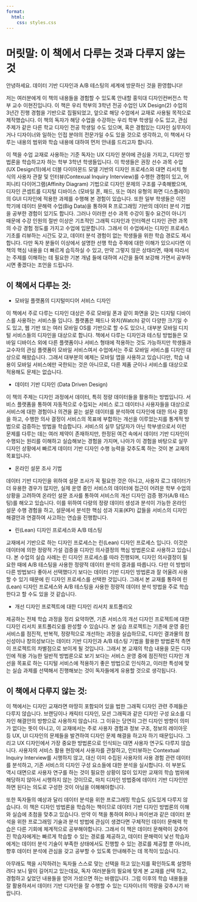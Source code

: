```yaml
---
format: 
  html:
    css: styles.css
---
```



# 머릿말: 이 책에서 다루는 것과 다루지 않는 것

안녕하세요. 데이터 기반 디자인과 A/B 테스팅의 세계에 방문하신 것을 환영합니다!

저는 여러분에게 이 책의 내용들을 경험할 수 있도록 안내할 홍익대 디자인컨버전스 학부 교수 이현진입니다. 이 책은 우리 학부의 3학년 전공 수업인 UX Design(2) 수업의 3년간 진행 경험을 기반으로 집필되었고, 앞으로 해당 수업에서 교재로 사용될 목적으로 제작했습니다. 이 책의 독자가 해당 수업을 수강하는 우리 학부 학생일 수도 있고, 관심 주제가 같은 다른 학교 디자인 전공 학생일 수도 있으며, 혹은 경험있는 디자인 실무자이거나 디자이너와 일하는 인접 분야의 전문가일 수도 있을 것으로 생각하고, 이 책에서 다루는 내용의 범위와 학습 내용에 대하여 먼저 안내를 드리고자 합니다. 

이 책을 수업 교재로 사용하는 기준 독자는 UX 디자인 분야에 관심을 가지고, 디자인 방법론을 학습하고자 하는 학부 3학년 학생들입니다. 이 학생들은 권장 선수 과목 수업(UX Design(1))에서 더블 다이아몬드 모델 기반의 디자인 프로세스와 대면 리서치 형식의 사용자 관찰 및 인터뷰(Contexual Inquiry Interview)를 수행한 경험이 있고, 어피니티 다이어그램(Affinity Diagram) 기법으로 디자인 문제의 구조를 구축해봤으며, 디자인 콘셉트를 디지털 디바이스 (모바일 폰, 패드, 또는 여러 유형의 화면 디스플레이)의 GUI 디자인에 적용한 과제를 수행해 본 경험이 있습니다. 또한 일부 학생들은 이전 학기에 데이터 문해력 수업(Big Data)을 통하여 R 프로그래밍 기반의 데이터 분석 기법을 공부한 경험이 있기도 합니다. 그러나 이러한 선수 과목 수강이 필수 요건이 아니기 때문에 수강 인원의 절반 이상은 기초적인 그래픽 디자인과 인터렉션 디자인 관련 과목의 수강 경험 정도를 가지고 수업에 입문합니다. 그래서 이 수업에서는 디자인 프로세스 기초를 리뷰하는 시간도 갖고, 데이터 분석 경험이 없는 학생들을 위한 학습 경로도 제시합니다. 다만 독자 분들이 이상에서 설명한 선행 학습 주제에 대한 이해가 있으시다면 이 책의 핵심 내용을 더 빠르게 습득하실 수 있고, 만약 그렇지 않은 상태라면, 때에 따라서는 주제를 이해하는 데 필요한 기본 개념 들에 대하여 시간을 들여 보강해 가면서 공부하시면 좋겠다는 조언을 드립니다.  

## 이 책에서 다루는 것:

- 모바일 플랫폼의 디지털미디어 서비스 디자인

이 책에서 주로 다루는 디자인 대상은 주로 모바일 폰과 같이 화면을 갖는 디지털 디바이스를 사용하는 서비스들 입니다. 플랫폼은 패드나 와치(Watch) 같이 다양한 크기일 수 도 있고, 웹 기반 또는 여러 모바일 OS를 기반으로 할 수도 있으나, 대부분 모바일 디지털 서비스들의 디자인을 대상으로 합니다. 책에서 다루는 디자인과 테스팅 방법들은 모바일 디바이스 외에 다른 플랫폼이나 서비스 형태에 적용하는 것도 가능하지만 학생들과 교수자의 관심 플랫폼이 모바일 서비스여서 수업에서는 주로 모바일 서비스를 디자인 대상으로 해왔습니다. 그래서 대부분의 예제는 모바일 앱을 사용하고 있습니다만, 학습 내용이 모바일 서비스에만 국한되는 것은 아니므로, 다른 제품 군이나 서비스를 대상으로 적용해도 문제는 없습니다. 

- 데이터 기반 디자인 (Data Driven Design)

이 책의 주제는 디자인 과정에서 데이터, 특히 정량 데이터들을 활용하는 방법입니다. 서비스 플랫폼을 통하여 자동적으로 수집되는 서비스 로그 데이터나 사용자들을 대상으로 서비스에 대한 경험이나 의견을 묻는 설문 데이터를 분석하여 디자인에 대한 의사 결정을 하고, 수행한 의사 결정이 서비스의 목표에 부합하는 개선을 이루었는지를 통계적 방법으로 검증하는 방법을 학습합니다. 서비스의 실무 담당자가 아닌 학부생으로서 이런 문제를 다루는 데는 여러 제약이 존재하지만, 한정된 여건 속에서 데이터 기반 디자인이 수행되는 원리를 이해하고 실습해보는 경험을 가지며, 나아가 이 경험을 바탕으로 실무 디자인 상황에서 빠르게 데이터 기반 디자인 수행 능력을 갖추도록 하는 것이 본 교재의 목표입니다. 

- 온라인 설문 조사 기법

데이터 기반 디자인을 위하여 설문 조사가 꼭 필요한 것은 아니고, 사용자 로그 데이터가 더 유용한 경우가 많지만, 실제 운영 중인 서비스의 데이터에 접근이 어려운 학부 수업의 상황을 고려하여 온라인 설문 조사를 통하여 서비스의 개선 디자인 검증 평가(A/B 테스팅)를 해오고 있습니다. 이를 위하여 다량의 정량 데이터 생성과 분석이 가능한 온라인 설문 수행 경험을 하고, 설문에서 분석한 핵심 성과 지표(KPI) 값들을 서비스의 디자인 해결안과 연결하여 사고하는 연습을 진행합니다. 

- 린(Lean) 디자인 프로세스와 A/B 테스팅

교재에서 기반으로 하는 디자인 프로세스는 린(Lean) 디자인 프로세스 입니다. 이것은 데이터에 의한 정량적 가설 검증을 디자인 의사결정의 핵심 방법론으로 사용하고 있습니다. 본 수업의 실습 사례는 린 디자인 프로세스를 따라 진행되며, 디자인 의사결정이 필요한 때에 A/B 테스팅을 사용한 정량적 데이터 분석의 결과를 따릅니다. 다만 이 방법이 다른 방법보다 좋아서 선택했다기 보다는 데이터 기반 디자인 방법론과 잘 어울려 사용할 수 있기 때문에 린 디자인 프로세스를 선택한 것입니다. 그래서 본 교재를 통하여 린(Lean) 디자인 프로세스와 A/B 테스팅을 사용한 정량적 데이터 분석 방법을 주로 학습한다고 할 수도 있을 것 같습니다. 

- 개선 디자인 프로젝트에 대한 디자인 리서치 포트폴리오

제공하는 전체 학습 과정을 정리 요약하면, 기존 서비스의 개선 디자인 프로젝트에 대한 디자인 리서치 포트폴리오를 완성할 수 있습니다. 본 실습 프로젝트는 기존에 운영 중인 서비스를 점진적, 반복적, 정량적으로 개선하는 과정을 실습하므로, 디자인 결과물의 참신성이나 창의성보다는 데이터 기반 디자인과 A/B 테스팅 기법을  활용한 방법론적 측면이 프로젝트의 차별점으로 보이게 될 것입니다. 그래서 본 교재의 학습 내용을 모든 디자인에 적용 가능한 일반적 방법론으로 보기 보다는 서비스 운영 중에 점진적인 디자인 개선을 목표로 하는  디지털 서비스에 적용하기 좋은 방법으로 인식하고, 이러한 특성에 맞는 실습 과제를 선택해서 진행해보는 것이 독자들에게 유용할 것으로 생각됩니다.  

## 이 책에서 다루지 않는 것:

이 책에서는 디자인 교재라면 마땅히 포함되어 있을 법한 그래픽 디자인 관련 주제들은 다루지 않습니다. 브랜딩이나 캐릭터 디자인, 모션 그래픽과 같은 디자인 구성 요소를 디자인 해결안의 방향으로 사용하지 않습니다. 그 이유는 당연히 그런 디자인 방향이 의미가 없다는 뜻이 아니고, 이 교재에서는 주로 사용자 경험과 정보 구조, 정보의 레이아웃 등 UX, UI 디자인의 문제들을 발견하여 디자인 문제 해결을 하고자 하기 때문입니다. 그리고 UX 디자인에서 가장 중요한 방법론으로 인식되는 대면 사용자 연구도 다루지 않습니다. 사용자의 서비스 활용 현장에서 사용자를 관찰하고, 인터뷰하는 Contextual Inquiry Interview를 시행하지 않고, 대신 이미 수집된 사용자의 사용 경험 관련 데이터를 분석하고, 기존 서비스의 디자인 구성 요소들에 대한 분석을 실시합니다. 이 부분도 역시 대면으로 사용자 연구를 하는 것이 필요한 상황이 많이 있지만 교재의 학습 범위에 해당하지 않아서 시행하지 않는 것이므로, 마치 디자인 방법중에 데이터 기반 디자인만 하면 된다는 의도로 구성한 것이 아님을 이해해야합니다. 

또한 독자들의 예상과 달리 데이터 분석을 위한 프로그래밍 학습도 심도있게 다루지 않습니다. 이 책은 디자인 방법론을 학습하는 책이므로 데이터 기반 디자인 방법론의 이해와 실습에 초첨을 맞추고 있습니다. 만약 이 책을 통하여 R이나 파이썬과 같은 데이터 분석을 위한 프로그래밍 기술과 분석 방법에 관심이 생겼다면 구체적인 데이터 문해력 학습은 다른 기회에 체계적으로 공부해야합니다. 그래서 이 책은 데이터 문해력이 갖추어진 학습자에게는 빠르게 학습할 수 있는 경로를 제공하고, 데이터 문해력이 낯선 학습자에게는 데이터 분석 기술이 부족한 상태에서도 진행할 수 있는 경로를 제공할 뿐 아니라, 향후 데이터 분석에 관심을 갖고 공부할 수 있도록 안내해주는 데 목적이 있습니다. 

아무래도 책을 시작하려는 독자들 스스로 맞는 선택을 하고 있는지를 확인하도록 설명하려다 보니 말이 길어지고 있는데요, 독자 여러분들의 필요에 맞게 본 교재를 선택 하고, 경험하고 싶었던 내용들을 얻어 가셨으면 하는 바램입니다. 그럼 이후의 학습 내용들을 잘 활용하셔서 데이터 기반 디자인을 잘 수행할 수 있는 디자이너의 역량을 갖추시기 바랍니다.